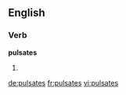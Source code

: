==English==

===Verb===
'''pulsates'''

# {{third-person singular of|[[pulsate]]}}

[[de:pulsates]]
[[fr:pulsates]]
[[vi:pulsates]]